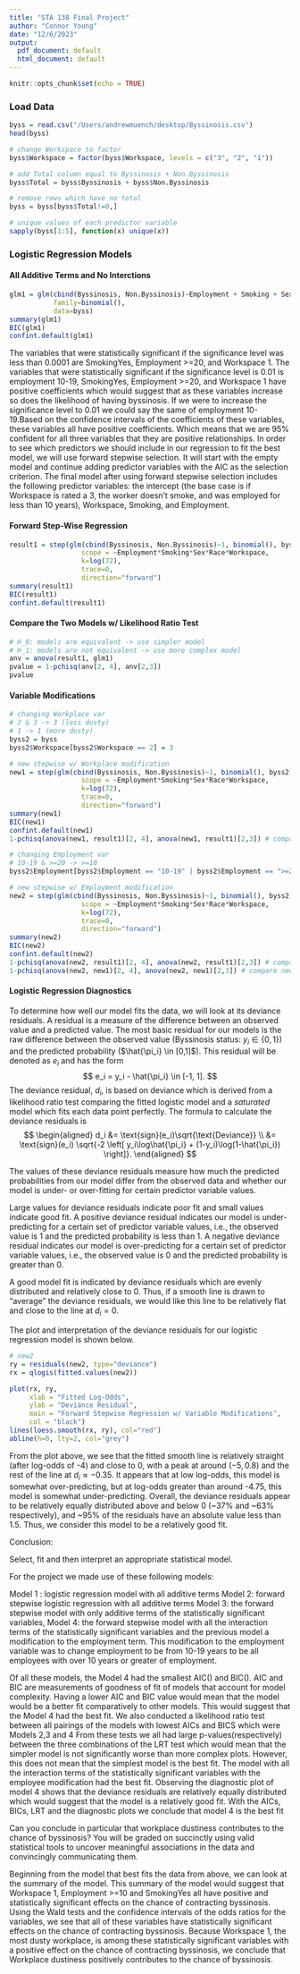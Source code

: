```yaml
---
title: "STA 138 Final Project"
author: "Connor Young"
date: "12/6/2023"
output:
  pdf_document: default
  html_document: default
---
```


```r
knitr::opts_chunk$set(echo = TRUE)
```

### Load Data
```r
byss = read.csv("/Users/andrewmuench/desktop/Byssinosis.csv")
head(byss)
```

```r
# change Workspace to factor
byss$Workspace = factor(byss$Workspace, levels = c("3", "2", "1"))
```

```r
# add Total column equal to Byssinosis + Non.Byssinosis
byss$Total = byss$Byssinosis + byss$Non.Byssinosis
```

```r
# remove rows which have no total
byss = byss[byss$Total!=0,]
```

```r
# unique values of each predictor variable
sapply(byss[1:5], function(x) unique(x))
```

### Logistic Regression Models
#### All Additive Terms and No Interctions
```r
glm1 = glm(cbind(Byssinosis, Non.Byssinosis)~Employment + Smoking + Sex + Race + Workspace,
           family=binomial(),
           data=byss)
summary(glm1)
BIC(glm1)
confint.default(glm1)
```

The variables that were statistically significant if the significance level was less than 0.0001 are SmokingYes, Employment >=20, and Workspace 1.  The variables that were statistically significant if the significance level is 0.01 is employment 10-19, SmokingYes, Employment >=20, and Workspace 1 have positive coefficients which would suggest that as these variables increase so does the likelihood of having byssinosis. If we were to increase the significance level to 0.01 we could say the same of employment 10-19.Based on the confidence intervals of the coefficients of these variables, these variables all have positive coefficients.  Which means that we are 95% confident for all three variables that they are positive relationships.
In order to see which predictors we should include in our regression to fit the best model, we will use forward stepwise selection. It will start with the empty model and continue adding predictor variables with the AIC as the selection criterion. The final model after using forward stepwise selection includes the following predictor variables: the intercept (the base case is if Workspace is rated a 3, the worker doesn't smoke, and was employed for less than 10 years), Workspace, Smoking, and Employment.

#### Forward Step-Wise Regression
```r
result1 = step(glm(cbind(Byssinosis, Non.Byssinosis)~1, binomial(), byss),
                  scope = ~Employment*Smoking*Sex*Race*Workspace,
                  k=log(72),
                  trace=0,
                  direction="forward")
summary(result1)
BIC(result1)
confint.default(result1)
```

#### Compare the Two Models w/ Likelihood Ratio Test
```r
# H_0: models are equivalent -> use simpler model
# H_1: models are not equivalent -> use more complex model
anv = anova(result1, glm1)
pvalue = 1-pchisq(anv[2, 4], anv[2,3])
pvalue
```

#### Variable Modifications
```r
# changing Workplace var
# 2 & 3 -> 3 (less dusty)
# 1 -> 1 (more dusty)
byss2 = byss
byss2$Workspace[byss2$Workspace == 2] = 3
```

```r
# new stepwise w/ Workplace modification
new1 = step(glm(cbind(Byssinosis, Non.Byssinosis)~1, binomial(), byss2),
                  scope = ~Employment*Smoking*Sex*Race*Workspace,
                  k=log(72),
                  trace=0,
                  direction="forward")
summary(new1)
BIC(new1)
confint.default(new1)
1-pchisq(anova(new1, result1)[2, 4], anova(new1, result1)[2,3]) # compare new1 & result1 w/ LRT
```

```r
# changing Employment var
# 10-19 & >=20 -> >=10
byss2$Employment[byss2$Employment == "10-19" | byss2$Employment == ">=20"] = ">=10"
```

```r
# new stepwise w/ Employment modification
new2 = step(glm(cbind(Byssinosis, Non.Byssinosis)~1, binomial(), byss2),
                  scope = ~Employment*Smoking*Sex*Race*Workspace,
                  k=log(72),
                  trace=0,
                  direction="forward")
summary(new2)
BIC(new2)
confint.default(new2)
1-pchisq(anova(new2, result1)[2, 4], anova(new2, result1)[2,3]) # compare new2 & result1 w/ LRT
1-pchisq(anova(new2, new1)[2, 4], anova(new2, new1)[2,3]) # compare new2 & new1 w/ LRT
```

#### Logistic Regression Diagnostics

To determine how well our model fits the data, we will look at its deviance residuals. A residual is a measure of the difference between an observed value and a predicted value. The most basic residual for our models is the raw difference between the observed value (Byssinosis status: $y_i \in \{0, 1\}$) and the predicted probability ($\hat{\pi_i} \in [0,1]$). This residual will be denoted as $e_i$ and has the form
$$
  e_i = y_i - \hat{\pi_i} \in [-1, 1].
$$
The deviance residual, $d_i$, is based on deviance which is derived from a likelihood ratio test comparing the fitted logistic model and a *saturated* model which fits each data point perfectly. The formula to calculate the deviance residuals is
$$
\begin{aligned}
  d_i &= \text{sign}(e_i)\sqrt{\text{Deviance}} \\
  &= \text{sign}(e_i) \sqrt{-2 \left[ y_i\log\hat{\pi_i} + (1-y_i)\log(1-\hat{\pi_i}) \right]}.
\end{aligned}
$$

The values of these deviance residuals measure how much the predicted probabilities from our model differ from the observed data and whether our model is under- or over-fitting for certain predictor variable values. 

Large values for deviance residuals indicate poor fit and small values indicate good fit. A positive deviance residual indicates our model is under-predicting for a certain set of predictor variable values, i.e., the observed value is 1 and the predicted probability is less than 1. A negative deviance residual indicates our model is over-predicting for a certain set of predictor variable values, i.e., the observed value is 0 and the predicted probability is greater than 0.

A good model fit is indicated by deviance residuals which are evenly distributed and relatively close to 0. Thus, if a smooth line is drawn to "average" the deviance residuals, we would like this line to be relatively flat and close to the line at $d_i=0$.

The plot and interpretation of the deviance residuals for our logistic regression model is shown below.

```r
# new2
ry = residuals(new2, type="deviance")
rx = qlogis(fitted.values(new2))

plot(rx, ry,
     xlab = "Fitted Log-Odds",
     ylab = "Deviance Residual",
     main = "Forward Stepwise Regression w/ Variable Modifications",
     col = "black")
lines(loess.smooth(rx, ry), col="red")
abline(h=0, lty=2, col="grey")
```

From the plot above, we see that the fitted smooth line is relatively straight (after log-odds of -4) and close to 0, with a peak at around $(-5, 0.8)$ and the rest of the line at $d_i \approx -0.35$. It appears that at low log-odds, this model is somewhat over-predicting, but at log-odds greater than around -4.75, this model is somewhat under-predicting. Overall, the deviance residuals appear to be relatively equally distributed above and below 0 (~37% and ~63% respectively), and ~95% of the residuals have an absolute value less than 1.5. Thus, we consider this model to be a relatively good fit.



Conclusion:

Select, fit and then interpret an appropriate statistical model.  

For the project we made use of these following models: 

Model 1 : logistic regression model with all additive terms 
Model 2: forward stepwise logistic regression with all additive terms
Model 3: the forward stepwise model with only additive terms of the statistically significant variables, 
Model 4: the forward stepwise model with all the interaction terms of  the statistically significant variables and the previous model a modification to the employment term. This modification to the employment variable was to change employment to be from 10-19 years to be all employees with over 10 years or greater of employment.

Of all these models, the Model 4 had the smallest AIC() and BIC(). AIC and BIC are measurements of goodness of fit of models that account for model complexity.  Having a lower AIC and BIC value would mean that the model would be a better fit comparatively to other models.  This would suggest that the Model 4 had the best fit.  We also conducted a likelihood ratio test between all pairings of the models with lowest AICs and BICS which were Models 2,3 and 4  From these tests we all had large p-values(respectively) between the three combinations of the LRT test which would mean that the simpler model is not significantly worse than more complex plots.  However, this does not mean that the simplest model is the best fit.  The model with all the interaction terms of the statistically significant variables with the employee modification had the best fit. Observing the diagnostic plot of model 4 shows that the deviance residuals are relatively equally distributed which would suggest that the model is a relatively good fit.  With the AICs, BICs, LRT and the diagnostic plots we conclude that model 4 is the best fit



 Can you conclude in particular that workplace dustiness contributes to the chance of byssinosis? You will be graded on succinctly using valid statistical tools to uncover meaningful associations in the data and convincingly communicating them.

Beginning from the model that best fits the data from above, we can look at the summary of the model.  This summary of the model would suggest that Workspace 1, Employment >=10 and SmokingYes all have positive and statistically significant effects on the chance of contracting byssinosis.  Using the Wald tests and the confidence intervals of the odds ratios for the variables, we see that all of these variables have statistically significant effects on the chance of contracting byssinosis.  Because Workspace 1, the most dusty workplace,  is among these statistically significant variables with a positive effect on the chance of contracting byssinosis, we conclude that Workplace dustiness positively contributes to the chance of byssinosis.  
